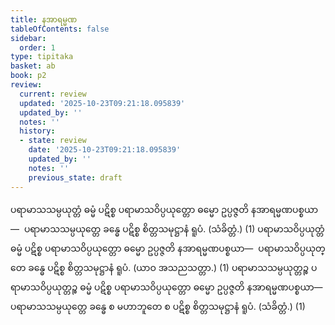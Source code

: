 ```yaml
---
title: နအာရမ္မဏ
tableOfContents: false
sidebar:
  order: 1
type: tipitaka
basket: ab
book: p2
review:
  current: review
  updated: '2025-10-23T09:21:18.095839'
  updated_by: ''
  notes: ''
  history:
  - state: review
    date: '2025-10-23T09:21:18.095839'
    updated_by: ''
    notes: ''
    previous_state: draft
---
```



<ReviewStatus review={frontmatter.review} showDetails={true} />

<HypothesisAnnotation frontmatter={frontmatter} />

<DynamicBreadcrumb />

<Division number="50" book="p2" e="ch" v="38" p="270">

<Paragraph number="2221" book="p2">
ပရာမာသသမ္ပယုတ္တံ ဓမ္မံ ပဋိစ္စ ပရာမာသဝိပ္ပယုတ္တော ဓမ္မော ဥပ္ပဇ္ဇတိ နအာရမ္မဏပစ္စယာ—  ပရာမာသသမ္ပယုတ္တေ ခန္ဓေ ပဋိစ္စ စိတ္တသမုဋ္ဌာနံ ရူပံ. (သံခိတ္တံ.) (1)
</Paragraph>

<Paragraph number="2222" book="p2">
ပရာမာသဝိပ္ပယုတ္တံ ဓမ္မံ ပဋိစ္စ ပရာမာသဝိပ္ပယုတ္တော ဓမ္မော ဥပ္ပဇ္ဇတိ နအာရမ္မဏပစ္စယာ—  ပရာမာသဝိပ္ပယုတ္တေ ခန္ဓေ ပဋိစ္စ စိတ္တသမုဋ္ဌာနံ ရူပံ. (ယာဝ အသညသတ္တာ.) (1)
</Paragraph>

<Paragraph number="2223" book="p2">
ပရာမာသသမ္ပယုတ္တဉ္စ ပရာမာသဝိပ္ပယုတ္တဉ္စ ဓမ္မံ ပဋိစ္စ ပရာမာသဝိပ္ပယုတ္တော ဓမ္မော ဥပ္ပဇ္ဇတိ နအာရမ္မဏပစ္စယာ—  ပရာမာသသမ္ပယုတ္တေ ခန္ဓေ စ မဟာဘူတေ စ ပဋိစ္စ စိတ္တသမုဋ္ဌာနံ ရူပံ. (သံခိတ္တံ.) (1)
</Paragraph>
</Division>